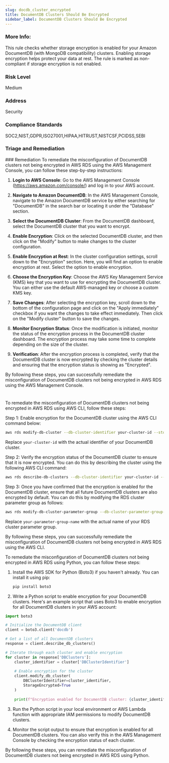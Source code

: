 ```yaml
---
slug: docdb_cluster_encrypted
title: DocumentDB Clusters Should Be Encrypted
sidebar_label: DocumentDB Clusters Should Be Encrypted
---
```

### More Info:

This rule checks whether storage encryption is enabled for your Amazon DocumentDB (with MongoDB compatibility) clusters. Enabling storage encryption helps protect your data at rest. The rule is marked as non-compliant if storage encryption is not enabled.

### Risk Level

Medium

### Address

Security

### Compliance Standards

SOC2,NIST,GDPR,ISO27001,HIPAA,HITRUST,NISTCSF,PCIDSS,SEBI


### Triage and Remediation
<Tabs>
<Tab title='Remediation'>
### Remediation

<AccordionGroup>
<Accordion title='Using Console' defaultOpen='true'>
To remediate the misconfiguration of DocumentDB clusters not being encrypted in AWS RDS using the AWS Management Console, you can follow these step-by-step instructions:

1. **Login to AWS Console**: Go to the AWS Management Console (https://aws.amazon.com/console/) and log in to your AWS account.

2. **Navigate to Amazon DocumentDB**: In the AWS Management Console, navigate to the Amazon DocumentDB service by either searching for "DocumentDB" in the search bar or locating it under the "Database" section.

3. **Select the DocumentDB Cluster**: From the DocumentDB dashboard, select the DocumentDB cluster that you want to encrypt.

4. **Enable Encryption**: Click on the selected DocumentDB cluster, and then click on the "Modify" button to make changes to the cluster configuration.

5. **Enable Encryption at Rest**: In the cluster configuration settings, scroll down to the "Encryption" section. Here, you will find an option to enable encryption at rest. Select the option to enable encryption.

6. **Choose the Encryption Key**: Choose the AWS Key Management Service (KMS) key that you want to use for encrypting the DocumentDB cluster. You can either use the default AWS-managed key or choose a custom KMS key.

7. **Save Changes**: After selecting the encryption key, scroll down to the bottom of the configuration page and click on the "Apply immediately" checkbox if you want the changes to take effect immediately. Then click on the "Modify cluster" button to save the changes.

8. **Monitor Encryption Status**: Once the modification is initiated, monitor the status of the encryption process in the DocumentDB cluster dashboard. The encryption process may take some time to complete depending on the size of the cluster.

9. **Verification**: After the encryption process is completed, verify that the DocumentDB cluster is now encrypted by checking the cluster details and ensuring that the encryption status is showing as "Encrypted".

By following these steps, you can successfully remediate the misconfiguration of DocumentDB clusters not being encrypted in AWS RDS using the AWS Management Console.

#
</Accordion>

<Accordion title='Using CLI'>
To remediate the misconfiguration of DocumentDB clusters not being encrypted in AWS RDS using AWS CLI, follow these steps:

Step 1: Enable encryption for the DocumentDB cluster using the AWS CLI command below:

```bash
aws rds modify-db-cluster --db-cluster-identifier your-cluster-id --storage-encrypted
```

Replace `your-cluster-id` with the actual identifier of your DocumentDB cluster.

Step 2: Verify the encryption status of the DocumentDB cluster to ensure that it is now encrypted. You can do this by describing the cluster using the following AWS CLI command:

```bash
aws rds describe-db-clusters --db-cluster-identifier your-cluster-id --query "DBClusters[*].StorageEncrypted"
```

Step 3: Once you have confirmed that the encryption is enabled for the DocumentDB cluster, ensure that all future DocumentDB clusters are also encrypted by default. You can do this by modifying the RDS cluster parameter group as follows:

```bash
aws rds modify-db-cluster-parameter-group --db-cluster-parameter-group-name your-parameter-group-name --parameters "ParameterName=aws_docdb_encryption_support,ParameterValue=true,ApplyMethod=immediate"
```

Replace `your-parameter-group-name` with the actual name of your RDS cluster parameter group.

By following these steps, you can successfully remediate the misconfiguration of DocumentDB clusters not being encrypted in AWS RDS using the AWS CLI.
</Accordion>

<Accordion title='Using Python'>
To remediate the misconfiguration of DocumentDB clusters not being encrypted in AWS RDS using Python, you can follow these steps:

1. Install the AWS SDK for Python (Boto3) if you haven't already. You can install it using pip:
   
   ```bash
   pip install boto3
   ```

2. Write a Python script to enable encryption for your DocumentDB clusters. Here's an example script that uses Boto3 to enable encryption for all DocumentDB clusters in your AWS account:

```python
import boto3

# Initialize the DocumentDB client
client = boto3.client('docdb')

# Get a list of all DocumentDB clusters
response = client.describe_db_clusters()

# Iterate through each cluster and enable encryption
for cluster in response['DBClusters']:
    cluster_identifier = cluster['DBClusterIdentifier']
    
    # Enable encryption for the cluster
    client.modify_db_cluster(
        DBClusterIdentifier=cluster_identifier,
        StorageEncrypted=True
    )
    
    print(f"Encryption enabled for DocumentDB cluster: {cluster_identifier}")
```

3. Run the Python script in your local environment or AWS Lambda function with appropriate IAM permissions to modify DocumentDB clusters.

4. Monitor the script output to ensure that encryption is enabled for all DocumentDB clusters. You can also verify this in the AWS Management Console by checking the encryption status of each cluster.

By following these steps, you can remediate the misconfiguration of DocumentDB clusters not being encrypted in AWS RDS using Python.
</Accordion>

</AccordionGroup>
</Tab>
</Tabs>

